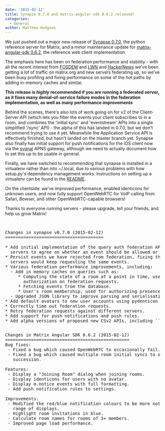 ```yaml
---
date: '2015-02-12'
title: Synapse 0.7.0 and matrix-angular-sdk 0.6.2 released!
categories:
  - General
author: Matthew Hodgson
---
```


We just pushed out a major new release of <a href="http://github.com/matrix-org/synapse">Synapse 0.7.0</a>, the python reference server for Matrix, and a minor maintenance update for <a href="http://github.com/matrix-org/matrix-angular-sdk">matrix-angular-sdk 0.6.2</a>, the reference web client implementation.

The emphasis here has been on federation performance and stability - with all the recent interest from <a href="https://fosdem.org/2015/schedule/event/matrix/">FOSDEM</a> and <a href="http://lwn.net/Articles/632572">LWN</a> and <a href="https://news.ycombinator.com/item?id=8997844">HackerNews</a> we've been getting a lot of traffic on matrix.org and new servers federating up, so we've been busy profiling and fixing performance on some of the hot paths by adding in-memory caches and similar.

<b>This release is *highly* recommended if you are running a federated server, as it fixes many denial-of-service failure modes in the federation implementation, as well as many performance improvements</b>

Behind the scenes, there's also lots of work going on for v2 of the Client-Server API (which lets you filter the events your client subscribes to in a room, and combines the 'initial sync' and 'eventstream' APIs into a single simplified '/sync' API) - the alpha of this has landed in 0.7.0, but we don't recommend trying to use it yet. Meanwhile the Application Service API is effectively finished, but hasn't landed on the master branch yet. Synapse also finally has initial support for push notifications for the iOS client now via the <a href="http://github.com/matrix-org/sygnal">sygnal</a> APNS gateway, although we need to actually document how to set this up to be usable in general.

Finally, we have switched to recommending that synapse is installed in a virtualenv rather than into ~/.local, due to various problems with how setup.py's dependency management works. Instructions on setting up a virtualenv can be found in the <a href="http://github.com/matrix-org/synapse/README.rst">README</a>.

On the clientside: we've improved performance, enabled identicons for unknown users, and now fully support OpenWebRTC for VoIP calling from Safari, Bowser, and other OpenWebRTC-capable browsers!

Thanks to everyone running servers - please upgrade, tell your friends, and help us grow Matrix!

&nbsp;
<pre>
Changes in synapse v0.7.0 (2015-02-12)
======================================

* Add initial implementation of the query auth federation API, allowing
  servers to agree on whether an event should be allowed or rejected.
* Persist events we have rejected from federation, fixing the bug where
  servers would keep requesting the same events.
* Various federation performance improvements, including:
  - Add in memory caches on queries such as:
     * Computing the state of a room at a point in time, used for
       authorization on federation requests.
     * Fetching events from the database.
     * User's room membership, used for authorizing presence updates.
  - Upgraded JSON library to improve parsing and serialisation speeds.
* Add default avatars to new user accounts using pydenticon library.
* Correctly time out federation requests.
* Retry federation requests against different servers.
* Add support for push notifications and push rules.
* Add alpha versions of proposed new CSv2 APIs, including ``/sync`` API.

</pre>
<pre>
Changes in Matrix Angular SDK 0.6.2 (2015-02-12)
================================================
Bug fixes:
 - Fixed a bug which caused OpenWebRTC to occasionally fail.
 - Fixed a bug which caused multiple room initial syncs to occur in rapid
   succession.

Features:
 - Display a "Joining Room" dialog when joining rooms.
 - Display identicons for users with no avatar.
 - Display m.notice events with full formatting.
 - Add push notification rules to settings.

Improvements:
 - Modified the red/blue notification colours to be more noticeable on a wider
   range of displays.
 - Highlight room invitations in blue.
 - Calculate room names for rooms of 3+ members.
 - Improved page load performance.
 
</pre>